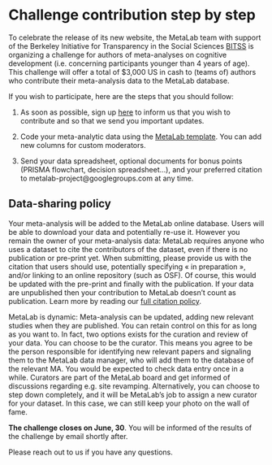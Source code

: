 # Challenge contribution step by step

To celebrate the release of its new website, the MetaLab team with support of the Berkeley Initiative for Transparency in the Social Sciences [BITSS](http://bitss.org/) is organizing a challenge for authors of meta-analyses on cognitive development (i.e. concerning participants younger than 4 years of age). This challenge will offer a total of $3,000 US in cash to (teams of) authors who contribute their meta-analysis data to the MetaLab database. 

If you wish to participate, here are the steps that you should follow:

1. As soon as possible, sign up [here](https://docs.google.com/forms/d/1YtZr2gBulKdT7DkmHkUj1MPyjy_bwS6tDw1MigoOQ1Y/edit) to inform us that you wish to contribute and so that we send you important updates. 

2. Code your meta-analytic data using the [MetaLab template](https://docs.google.com/spreadsheets/d/12Y_2BcFSu48t0F8a_xrY1Ro2fJoCIV1h8O627WNcrjY/edit). You can add new columns for custom moderators.

3. Send your data spreadsheet, optional documents for bonus points (PRISMA flowchart, decision spreadsheet…), and your preferred citation to metalab-project@googlegroups.com at any time. 

## Data-sharing policy
Your meta-analysis will be added to the MetaLab online database. Users will be able to download your data and potentially re-use it. However you remain the owner of your meta-analysis data: MetaLab requires anyone who uses a dataset to cite the contributors of the dataset, even if there is no publication or pre-print yet. When submitting, please provide us with the citation that users should use, potentially specifying « in preparation », and/or linking to an online repository (such as OSF). Of course, this would be updated with the pre-print and finally with the publication. If your data are unpublished then your contribution to MetaLab doesn’t count as publication. Learn more by reading our [full citation policy](http://metalab.stanford.edu/publications.html).

MetaLab is dynamic: Meta-analysis can be updated, adding new relevant studies when they are published. You can retain control on this for as long as you want to. In fact, two options exists for the curation and review of your data. You can choose to be the curator. This means you agree to be the person responsible for identifying new relevant papers and signaling them to the MetaLab data manager, who will add them to the database of the relevant MA. You would be expected to check data entry once in a while. Curators are part of the MetaLab board and get informed of discussions regarding e.g. site revamping. Alternatively, you can choose to step down completely, and it will be MetaLab’s job to assign a new curator for your dataset. In this case, we can still keep your photo on the wall of fame.

**The challenge closes on June, 30**. You will be informed of the results of the challenge by email shortly after.

Please reach out to us if you have any questions.
